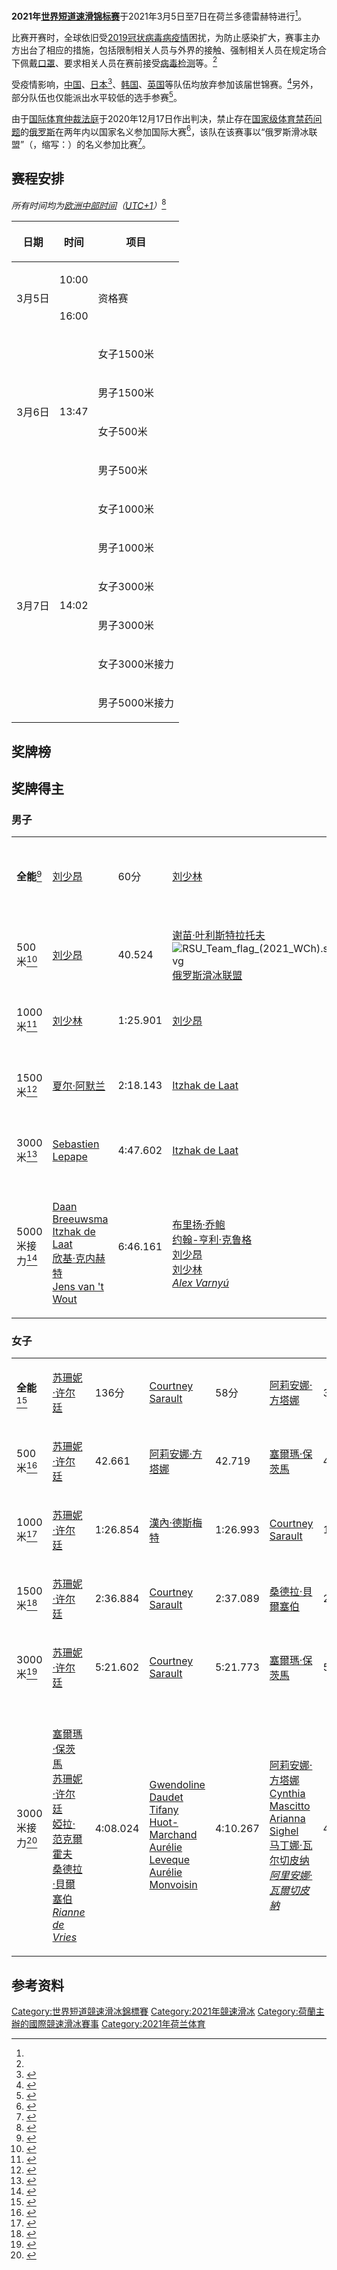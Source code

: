 {{bots|deny=InternetArchiveBot}}
{{NoteTA|G1=Sports}}
{{Infobox sport event
| name      = 2021年世界短道速滑锦标赛
| image     =
| size      = 
| location  = {{NED}}[[多德雷赫特|多德雷赫特]]
| dates     = 3月5日至7日
| venue     = Optisport Sportboulevard
| men       = 
| women     = 
| previous  = [[2019年世界短道速滑锦标赛|2019 索菲亚]]
| next      = [[2022年世界短道速滑锦标赛|2022 蒙特利尔]]
}}
'''2021年[[世界短道速滑锦标赛|世界短道速滑锦标赛]]'''于2021年3月5日至7日在荷兰多德雷赫特进行<ref name="announcement"/>。

比赛开赛时，全球依旧受[[2019冠状病毒病疫情|2019冠状病毒病疫情]]困扰，为防止感染扩大，赛事主办方出台了相应的措施，包括限制相关人员与外界的接触、强制相关人员在规定场合下佩戴[[口罩|口罩]]、要求相关人员在赛前接受[[2019冠状病毒病检测|病毒检测]]等。<ref name="announcement"/>

受疫情影响，[[中国|中国]]、[[日本|日本]]<ref>{{cite web|url=https://www.tokyo-sports.co.jp/sports/figure-skating/2668161/|script-title=ja:フィギュア世界選手権はどうなる？ ショートトラック世界選手権派遣を見送り|publisher={{lang|ja|[[東京體育|東京スポーツ]]}}|date=2021-01-26|accessdate=2021-03-07|archiveurl=https://web.archive.org/web/20210126162417/https://www.tokyo-sports.co.jp/sports/figure-skating/2668161/|archivedate=2021-01-26}}</ref>、[[韩国|韩国]]、[[英国|英国]]等队伍均放弃参加该届世锦赛。<ref>{{cite news |last1=Morgan |first1=Liam |title=China and South Korea withdraw from World Short Track Speed Skating Championships |url=https://www.insidethegames.biz/articles/1104971/china-south-korea-withdraw-short-track |access-date=2021-03-05 |work=Inside the Games |date=2021-03-04 |archiveurl=https://web.archive.org/web/20210304163924/https://www.insidethegames.biz/articles/1104971/china-south-korea-withdraw-short-track |archivedate=2021-03-04 }}</ref>另外，部分队伍也仅能派出水平较低的选手参赛<ref>{{cite web|url=https://sports.yahoo.com/top-short-track-speed-skating-181357848.html|title=Top short track speed skating nations to miss world championships|publisher=Yahoo!Sports|date=2021-02-20|accessdate=2021-03-08|archiveurl=https://archive.is/V3lIN|archivedate=2021-03-08}}</ref>。

由于[[国际体育仲裁法庭|国际体育仲裁法庭]]于2020年12月17日作出判决，禁止存在[[俄羅斯體育禁藥|国家级体育禁药问题]]的[[俄罗斯|俄罗斯]]在两年内以国家名义参加国际大赛<ref>{{cite web|url=https://apnews.com/article/russia-banned-name-flag-olympic-games-a8bd342806883f66152859701d5ae5d4|title=Russia can't use its name and flag at the next 2 Olympics|first=Graham|last=Dunbar|date=2020-12-17|access-date=2020-12-17|publisher=[[美联社|Associated Press]]|archiveurl=https://web.archive.org/web/20201217152124/https://apnews.com/article/russia-banned-name-flag-olympic-games-a8bd342806883f66152859701d5ae5d4|archivedate=2020-12-17}}</ref>，该队在该赛事以“俄罗斯滑冰联盟”（{{lang|en|Russian Skating Union}}，缩写：{{lang|en|RSU}}）的名义参加比赛<ref>{{cite web|url=https://www.olympicchannel.com/en/stories/news/detail/short-track-suzanne-schulting-double-gold-dordrecht-saturday-worlds/|title=Suzanne Schulting takes double gold at Dordrecht Worlds|publisher=[[奥林匹克频道|Olympic Channel]]|date=2021-03-07|accessdate=2021-03-07|archiveurl=https://archive.is/dXPle|archivedate=2021-03-07}}</ref>。

==赛程安排==
''所有时间均为[[欧洲中部时间|欧洲中部时间]]（[[UTC+1|UTC+1]]）''<ref name="announcement">{{cite web|url=https://isu.org/docman-documents-links/isu-files/event-documents/short-track-2/2020-21-4/championships-35/announcements-108/25302-isu-world-short-track-speed-skating-championships-dordrecht-2021-announcement/file|title=ISU World Short Track Speed Skating Championships Dordrecht 2021|work=ISU|accessdate=2021-03-07|archiveurl=https://web.archive.org/web/20210307141923/https://isu.org/docman-documents-links/isu-files/event-documents/short-track-2/2020-21-4/championships-35/announcements-108/25302-isu-world-short-track-speed-skating-championships-dordrecht-2021-announcement/file|archivedate=2021-03-07}}</ref>

{| class="wikitable" border="1"
|-
! 日期
! 时间
! 项目
|-
| rowspan=2|3月5日 || 10:00 || rowspan=2|资格赛
|-
| 16:00
|-
| rowspan=4|3月6日 || rowspan=4|13:47 || 女子1500米
|-
| 男子1500米
|-
| 女子500米
|-
| 男子500米
|-
| rowspan=6|3月7日 || rowspan=6|14:02 || 女子1000米
|-
| 男子1000米
|-
| 女子3000米
|-
| 男子3000米
|-
| 女子3000米接力
|-
| 男子5000米接力
|}

==奖牌榜==
{{Medals table
 | caption        = 
 | host           = NED
 | flag_template  = flagcountry
 | event          = 
 | team           = 
 | gold_NED = 7 | silver_NED = 2 | bronze_NED = 3 | host_NED = yes
 | gold_HUN = 3 | silver_HUN = 3 | bronze_HUN = 1
 | gold_CAN = 1 | silver_CAN = 3 | bronze_CAN = 1
 | gold_FRA = 1 | silver_FRA = 1 | bronze_FRA = 0
 | gold_ITA = 0 | silver_ITA = 1 | bronze_ITA = 5
 | gold_RSU = 0 | silver_RSU = 1 | bronze_RSU = 2 | name_RSU = [[File:RSU_Team_flag_(2021_WCh).svg|border]] [[俄罗斯|俄罗斯滑冰联盟]]
 | gold_BEL = 0 | silver_BEL = 1 | bronze_BEL = 0
}}

==奖牌得主==
===男子===
{| {{MedalistTable|type=项目|columns=2}}
|-
| '''全能'''<ref>{{cite web|url=https://shorttrack.sportresult.com/Results.aspx?evt=11213100000087&gen=m&ref=64761&view=ocl|title=Men's overall results|work=ISU|accessdate=2021-03-08|archiveurl=https://web.archive.org/web/20220307230318/https://shorttrack.sportresult.com/Results.aspx?evt=11213100000087&gen=m&ref=64761&view=ocl|archivedate=2022-03-07}}</ref>
| [[刘少昂|刘少昂]]<br>{{HUN}} || 60分
| [[刘少林|刘少林]]<br>{{HUN}} || 55分
| [[谢苗·叶利斯特拉托夫|谢苗·叶利斯特拉托夫]]<br>[[File:RSU_Team_flag_(2021_WCh).svg|border]] [[俄罗斯|俄罗斯滑冰联盟]] || 44分
|-
| 500米<ref>{{cite web|url=https://shorttrack.sportresult.com/Results.aspx?evt=11213100000087&gen=m&ref=64789&view=rou|title=Men's 500 m results|work=ISU|accessdate=2021-03-08|archiveurl=https://web.archive.org/web/20220307230247/https://shorttrack.sportresult.com/Results.aspx?evt=11213100000087&gen=m&ref=64789&view=rou|archivedate=2022-03-07}}</ref>
| [[刘少昂|刘少昂]]<br>{{HUN}} || 40.524
| [[谢苗·叶利斯特拉托夫|谢苗·叶利斯特拉托夫]]<br>[[File:RSU_Team_flag_(2021_WCh).svg|border]] [[俄罗斯|俄罗斯滑冰联盟]] || 40.603
| [[彼得罗·西盖尔|彼得罗·西盖尔]]<br>{{ITA}} || 40.673
|-
| 1000米<ref>{{cite web|url=https://shorttrack.sportresult.com/Results.aspx?evt=11213100000087&gen=m&ref=64799&view=rou|title=Men's 1000 m results|work=ISU|accessdate=2021-03-08|archiveurl=https://web.archive.org/web/20220307230236/https://shorttrack.sportresult.com/Results.aspx?evt=11213100000087&gen=m&ref=64799&view=rou|archivedate=2022-03-07}}</ref>
| [[刘少林|刘少林]]<br>{{HUN}} || 1:25.901
| [[刘少昂|刘少昂]]<br>{{HUN}} || 1:26.000
| [[彼得罗·西盖尔|彼得罗·西盖尔]]<br>{{ITA}} ||1:26.083
|-
| 1500米<ref>{{cite web|url=https://shorttrack.sportresult.com/Results.aspx?evt=11213100000087&gen=m&ref=64779&view=rou|title=Men's 1500 m results|work=ISU|accessdate=2021-03-08|archiveurl=https://web.archive.org/web/20220307230252/https://shorttrack.sportresult.com/Results.aspx?evt=11213100000087&gen=m&ref=64779&view=rou|archivedate=2022-03-07}}</ref>
| [[夏尔·阿默兰|夏尔·阿默兰]]<br>{{CAN}} || 2:18.143
| [[Itzhak_de_Laat|Itzhak de Laat]]<br>{{NED}} || 2:18.202
| [[谢苗·叶利斯特拉托夫|谢苗·叶利斯特拉托夫]]<br>[[File:RSU_Team_flag_(2021_WCh).svg|border]] [[俄罗斯|俄罗斯滑冰联盟]] || 2:18.296
|-
| 3000米<ref>{{cite web|url=https://shorttrack.sportresult.com/Results.aspx?evt=11213100000087&gen=m&ref=64801&view=rou|title=Men's 3000 m Superfinal results|work=ISU|accessdate=2021-03-08|archiveurl=https://web.archive.org/web/20220307230248/https://shorttrack.sportresult.com/Results.aspx?evt=11213100000087&gen=m&ref=64801&view=rou|archivedate=2022-03-07}}</ref>
| [[Sebastien_Lepape|Sebastien Lepape]]<br>{{FRA}} || 4:47.602
| [[Itzhak_de_Laat|Itzhak de Laat]]<br>{{NED}} || 4:55.162
| [[刘少林|刘少林]]<br>{{HUN}} || 4:58.602
|-
| 5000米接力<ref>{{cite web|url=https://shorttrack.sportresult.com/Results.aspx?evt=11213100000087&gen=m&ref=64805&view=rou|title=Men's 5000 m relay results|work=ISU|accessdate=2021-03-08|archiveurl=https://web.archive.org/web/20220308000126/https://shorttrack.sportresult.com/Results.aspx?evt=11213100000087&gen=m&ref=64805&view=rou|archivedate=2022-03-08}}</ref>
| valign=top|{{NED}}<br>[[Daan_Breeuwsma|Daan Breeuwsma]]<br>[[Itzhak_de_Laat|Itzhak de Laat]]<br>[[欣基·克内赫特|欣基·克内赫特]]<br>[[Jens_van_'t_Wout|Jens van 't Wout]] || 6:46.161
| {{HUN}}<br>[[布里扬·乔鲍|布里扬·乔鲍]]<br>[[约翰-亨利·克鲁格|约翰-亨利·克鲁格]]<br>[[刘少昂|刘少昂]]<br>[[刘少林|刘少林]]<br>''[[Alex_Varnyú|Alex Varnyú]]'' || 6:55.809
| valign=top|{{ITA}}<br>[[尤里·孔福爾托拉|尤里·孔福爾托拉]]<br>[[Tomasso_Dotti|Tomasso Dotti]]<br>[[彼得罗·西盖尔|彼得罗·西盖尔]]<br>[[Luca_Spechenhauser|Luca Spechenhauser]] || 6:56.554
|}

===女子===
{| {{MedalistTable|type=项目|columns=2}}
|-
| '''全能'''<ref>{{cite web|url=https://shorttrack.sportresult.com/Results.aspx?evt=11213100000087&gen=w&ref=64761&view=ocl|title=Women's overall results|work=ISU|accessdate=2021-03-08|archiveurl=https://web.archive.org/web/20220307230325/https://shorttrack.sportresult.com/Results.aspx?evt=11213100000087&gen=w&ref=64761&view=ocl|archivedate=2022-03-07}}</ref>
| [[苏珊妮·许尔廷|苏珊妮·许尔廷]]<br>{{NED}} || 136分
| [[Courtney_Sarault|Courtney Sarault]]<br>{{CAN}} || 58分
| [[阿莉安娜·方塔娜|阿莉安娜·方塔娜]]<br>{{ITA}} || 39分
|-
| 500米<ref>{{cite web|url=https://shorttrack.sportresult.com/Results.aspx?evt=11213100000087&gen=w&ref=64784&view=rou|title=Women's 500 m results|work=ISU|accessdate=2021-03-08|archiveurl=https://web.archive.org/web/20220307230302/https://shorttrack.sportresult.com/Results.aspx?evt=11213100000087&gen=w&ref=64784&view=rou|archivedate=2022-03-07}}</ref>
| [[苏珊妮·许尔廷|苏珊妮·许尔廷]]<br>{{NED}} || 42.661
| [[阿莉安娜·方塔娜|阿莉安娜·方塔娜]]<br>{{ITA}} || 42.719
| [[塞爾瑪·保茨馬|塞爾瑪·保茨馬]]<br>{{NED}} || 42.850
|-
| 1000米<ref>{{cite web|url=https://shorttrack.sportresult.com/Results.aspx?evt=11213100000087&gen=w&ref=64794&view=rou|title=Women's 1000 m results|work=ISU|accessdate=2021-03-08|archiveurl=https://web.archive.org/web/20220307230238/https://shorttrack.sportresult.com/Results.aspx?evt=11213100000087&gen=w&ref=64794&view=rou|archivedate=2022-03-07}}</ref>
| [[苏珊妮·许尔廷|苏珊妮·许尔廷]]<br>{{NED}} || 1:26.854
| [[漢內·德斯梅特|漢內·德斯梅特]]<br>{{BEL}} || 1:26.993
| [[Courtney_Sarault|Courtney Sarault]]<br>{{CAN}} || 1:27.470
|-
| 1500米<ref>{{cite web|url=https://shorttrack.sportresult.com/Results.aspx?evt=11213100000087&gen=w&ref=64775&view=rou|title=Women's 1500 m results|work=ISU|accessdate=2021-03-08|archiveurl=https://web.archive.org/web/20220307230250/https://shorttrack.sportresult.com/Results.aspx?evt=11213100000087&gen=w&ref=64775&view=rou|archivedate=2022-03-07}}</ref>
| [[苏珊妮·许尔廷|苏珊妮·许尔廷]]<br>{{NED}} || 2:36.884
| [[Courtney_Sarault|Courtney Sarault]]<br>{{CAN}} || 2:37.089
| [[桑德拉·貝爾塞伯|桑德拉·貝爾塞伯]]<br>{{NED}} || 2:37.109
|-
| 3000米<ref>{{cite web|url=https://shorttrack.sportresult.com/Results.aspx?evt=11213100000087&gen=w&ref=64800&view=rou|title=Women's 3000 m Superfinal results|work=ISU|accessdate=2021-03-08|archiveurl=https://web.archive.org/web/20220307230236/https://shorttrack.sportresult.com/Results.aspx?evt=11213100000087&gen=w&ref=64800&view=rou|archivedate=2022-03-07}}</ref>
| [[苏珊妮·许尔廷|苏珊妮·许尔廷]]<br>{{NED}} || 5:21.602
| [[Courtney_Sarault|Courtney Sarault]]<br>{{CAN}} || 5:21.773
| [[塞爾瑪·保茨馬|塞爾瑪·保茨馬]]<br>{{NED}} || 5:22.629
|-
| 3000米接力<ref>{{cite web|url=https://shorttrack.sportresult.com/Results.aspx?evt=11213100000087&gen=w&ref=64803&view=rou|title=Women's 3000 m relay results|work=ISU|accessdate=2021-03-08|archiveurl=https://web.archive.org/web/20220307230301/https://shorttrack.sportresult.com/Results.aspx?evt=11213100000087&gen=w&ref=64803&view=rou|archivedate=2022-03-07}}</ref>
| {{NED}}<br>[[塞爾瑪·保茨馬|塞爾瑪·保茨馬]]<br>[[苏珊妮·许尔廷|苏珊妮·许尔廷]]<br>[[婭拉·范克爾霍夫|婭拉·范克爾霍夫]]<br>[[桑德拉·貝爾塞伯|桑德拉·貝爾塞伯]]<br>''[[Rianne_de_Vries|Rianne de Vries]]'' || 4:08.024
| valign=top|{{FRA}}<br>[[Gwendoline_Daudet|Gwendoline Daudet]]<br>[[Tifany_Huot-Marchand|Tifany Huot-Marchand]]<br>[[Aurélie_Leveque|Aurélie Leveque]]<br>[[Aurélie_Monvoisin|Aurélie Monvoisin]] || 4:10.267
| {{ITA}}<br>[[阿莉安娜·方塔娜|阿莉安娜·方塔娜]]<br>[[Cynthia_Mascitto|Cynthia Mascitto]]<br>[[Arianna_Sighel|Arianna Sighel]]<br>[[马丁娜·瓦尔切皮纳|马丁娜·瓦尔切皮纳]]<br>''[[阿里安娜·瓦爾切皮納|阿里安娜·瓦爾切皮納]]'' || 4:17.631
|}

==参考资料==
{{reflist|2}}

{{世界短道速滑锦标赛}}

[[Category:世界短道競速滑冰錦標賽|Category:世界短道競速滑冰錦標賽]]
[[Category:2021年競速滑冰|Category:2021年競速滑冰]]
[[Category:荷蘭主辦的國際競速滑冰賽事|Category:荷蘭主辦的國際競速滑冰賽事]]
[[Category:2021年荷兰体育|Category:2021年荷兰体育]]